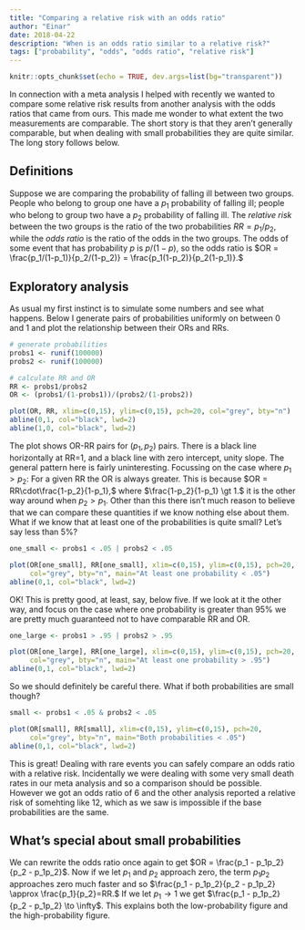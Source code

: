 ```yaml
---
title: "Comparing a relative risk with an odds ratio"
author: "Einar"
date: 2018-04-22
description: "When is an odds ratio similar to a relative risk?"
tags: ["probability", "odds", "odds ratio", "relative risk"]
---
```


```r
knitr::opts_chunk$set(echo = TRUE, dev.args=list(bg="transparent"))
```

In connection with a meta analysis I helped with recently we wanted to compare
some relative risk results from another analysis with the odds ratios that came
from ours. This made me wonder to what extent the two measurements are
comparable. The short story is that they aren't generally comparable, but when
dealing with small probabilities they are quite similar. The long story follows
below.

## Definitions
Suppose we are comparing the probability of falling ill between two groups. People
who belong to group one have a $p_1$ probability of falling ill; people who belong
to group two have a $p_2$ probability of falling ill. The _relative risk_ between
the two groups is the ratio of the two probabilities $RR = p_1/p_2$, while the 
_odds ratio_ is the ratio of the odds in the two groups. The odds of some event that
has probability $p$ is $p/(1-p),$ so the odds ratio is $OR = \frac{p_1/(1-p_1)}{p_2/(1-p_2)} = \frac{p_1(1-p_2)}{p_2(1-p_1)}.$

## Exploratory analysis
As usual my first instinct is to simulate some numbers and see what happens. Below 
I generate pairs of probabilities uniformly on between 0 and 1 and plot the relationship 
between their ORs and RRs.
```r
# generate probabilities
probs1 <- runif(100000)
probs2 <- runif(100000)

# calculate RR and OR
RR <- probs1/probs2
OR <- (probs1/(1-probs1))/(probs2/(1-probs2))

plot(OR, RR, xlim=c(0,15), ylim=c(0,15), pch=20, col="grey", bty="n")
abline(0,1, col="black", lwd=2)
abline(1,0, col="black", lwd=2)
```

The plot shows OR-RR pairs for $(p_1, p_2)$ pairs. There is a black line
horizontally at RR=1, and a black line with zero intercept, unity slope. 
The general pattern here is fairly uninteresting. Focussing on the case 
where $p_1 > p_2:$ For a given RR the OR is always greater. This is
because $OR = RR\cdot\frac{1-p_2}{1-p_1},$ where $\frac{1-p_2}{1-p_1} \gt 1.$ it is the other way around when $p_2 > p_1$. Other than this there isn't much
reason to believe that we can compare these quantities if we know nothing else 
about them. What if we know that at least one of the probabilities is quite small?
Let's say less than 5%?

```r
one_small <- probs1 < .05 | probs2 < .05

plot(OR[one_small], RR[one_small], xlim=c(0,15), ylim=c(0,15), pch=20, 
     col="grey", bty="n", main="At least one probability < .05")
abline(0,1, col="black", lwd=2)
```

OK! This is pretty good, at least, say, below five. If we look at it the other way, 
and focus on the case where one probability is greater than 95% we are pretty
much guaranteed not to have comparable RR and OR.

```r
one_large <- probs1 > .95 | probs2 > .95

plot(OR[one_large], RR[one_large], xlim=c(0,15), ylim=c(0,15), pch=20, 
     col="grey", bty="n", main="At least one probability > .95")
abline(0,1, col="black", lwd=2)
```

So we should definitely be careful there. What if both probabilities are small
though?

```r
small <- probs1 < .05 & probs2 < .05

plot(OR[small], RR[small], xlim=c(0,15), ylim=c(0,15), pch=20, 
     col="grey", bty="n", main="Both probabilities < .05")
abline(0,1, col="black", lwd=2)
```

This is great! Dealing with rare events you can safely compare an odds ratio
with a relative risk. Incidentally we were dealing with some very small death
rates in our meta analysis and so a comparison should be possible. However we
got an odds ratio of 6 and the other analysis reported a relative risk of
somehting like 12, which as we saw is impossible if the base probabilities are
the same.

## What's special about small probabilities
We can rewrite the odds ratio once again to get $OR = \frac{p_1 - p_1p_2}{p_2 -
p_1p_2}$. Now if we let $p_1$ and $p_2$ approach zero, the term $p_1p_2$
approaches zero much faster and so $\frac{p_1 - p_1p_2}{p_2 - p_1p_2} \approx
\frac{p_1}{p_2}=RR.$ If we let $p_1 \to 1$ we get $\frac{p_1 - p_1p_2}{p_2 -
p_1p_2} \to \infty$. This explains both the low-probability figure and the
high-probability figure.



